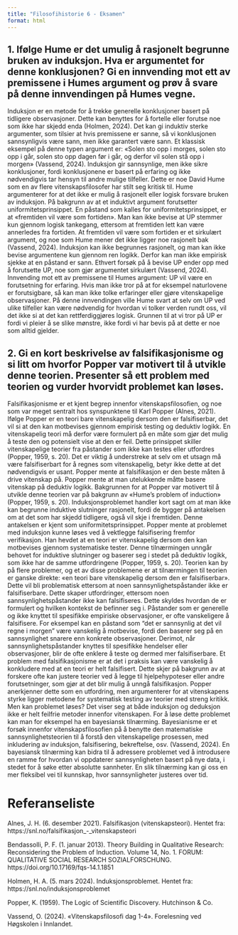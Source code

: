 ```yaml
---
title: "Filosofihistorie 6 - Eksamen"
format: html
---
```


## 1. Ifølge Hume er det umulig å rasjonelt begrunne bruken av induksjon. Hva er argumentet for denne konklusjonen? Gi en innvending mot ett av premissene i Humes argument og prøv å svare på denne innvendingen på Humes vegne.
Induksjon er en metode for å trekke generelle konklusjoner basert på tidligere observasjoner. Dette kan benyttes for å fortelle eller forutse noe som ikke har skjedd enda (Holmen, 2024). Det kan gi induktiv sterke argumenter, som tilsier at hvis premissene er sanne, så vi konklusjonen sannsynligvis være sann, men ikke garantert være sann. Et klassisk eksempel på denne typen argument er: «Solen sto opp i morges, solen sto opp i går, solen sto opp dagen før i går, og derfor vil solen stå opp i morgen» (Vassend, 2024). Induksjon gir sannsynlige, men ikke sikre konklusjoner, fordi konklusjonene er basert på erfaring og ikke nødvendigvis tar hensyn til andre mulige tilfeller.
Dette er noe David Hume som en av flere vitenskapsfilosofer har stilt seg kritisk til. Hume argumenterer for at det ikke er mulig å rasjonelt eller logisk forsvare bruken av induksjon. På bakgrunn av at et induktivt argument forutsetter uniformitetsprinsippet. En påstand som kalles for uniformitetsprinsippet, er at «fremtiden vil være som fortiden». Man kan ikke bevise at UP stemmer kun gjennom logisk tankegang, ettersom at fremtiden lett kan være annerledes fra fortiden. At fremtiden vil være som fortiden er et sirkulært argument, og noe som Hume mener det ikke ligger noe rasjonelt bak (Vassend, 2024).
Induksjon kan ikke begrunnes rasjonelt, og man kan ikke bevise argumentene kun gjennom ren logikk. Derfor kan man ikke empirisk sjekke at en påstand er sann. Ethvert forsøk på å bevise UP ender opp med å forutsette UP, noe som gjør argumentet sirkulært (Vassend, 2024). 
Innvending mot ett av premissene til Humes argument: UP vil være en forutsetning for erfaring. Hvis man ikke tror på at for eksempel naturlovene er forutsigbare, så kan man ikke tolke erfaringer eller gjøre vitenskapelige observasjoner. På denne innvendingen ville Hume svart at selv om UP ved ulike tilfeller kan være nødvendig for hvordan vi tolker verden rundt oss, vil det ikke si at det kan rettferdiggjøres logisk. Grunnen til at vi tror på UP er fordi vi pleier å se slike mønstre, ikke fordi vi har bevis på at dette er noe som alltid gjelder. 

## 2. Gi en kort beskrivelse av falsifikasjonisme og si litt om hvorfor Popper var motivert til å utvikle denne teorien. Presenter så ett problem med teorien og vurder hvorvidt problemet kan løses.
Falsifikasjonisme er et kjent begrep innenfor vitenskapsfilosofien, og noe som var meget sentralt hos synspunktene til Karl Popper (Alnes, 2021). Ifølge Popper er en teori bare vitenskapelig dersom den er falsifiserbar, det vil si at den kan motbevises gjennom empirisk testing og deduktiv logikk. En vitenskapelig teori må derfor være formulert på en måte som gjør det mulig å teste den og potensielt vise at den er feil. Dette prinsippet skiller vitenskapelige teorier fra påstander som ikke kan testes eller utfordres (Popper, 1959, s. 20). Det er viktig å understreke at selv om et utsagn må være falsifiserbart for å regnes som vitenskapelig, betyr ikke dette at det nødvendigvis er usant.
Popper mente at falsifikasjon er den beste måten å drive vitenskap på. Popper mente at man utelukkende måtte basere vitenskap på deduktiv logikk. Bakgrunnen for at Popper var motivert til å utvikle denne teorien var på bakgrunn av «Hume’s problem of induction» (Popper, 1959, s. 20). Induksjonsproblemet handler kort sagt om at man ikke kan begrunne induktive slutninger rasjonelt, fordi de bygger på antakelsen om at det som har skjedd tidligere, også vil skje i fremtiden. Denne antakelsen er kjent som uniformitetsprinsippet. 
Popper mente at problemet med induksjon kunne løses ved å vektlegge falsifisering fremfor verifikasjon. Han hevdet at en teori er vitenskapelig dersom den kan motbevises gjennom systematiske tester. Denne tilnærmingen unngår behovet for induktive slutninger og baserer seg i stedet på deduktiv logikk, som ikke har de samme utfordringene (Popper, 1959, s. 20). 
Teorien kan by på flere problemer, og et av disse problemene er at tilnærmingen til teorien er ganske direkte: «en teori bare vitenskapelig dersom den er falsifiserbar». Dette vil bli problematisk ettersom at noen sannsynlighetspåstander ikke er falsifiserbare. 
Dette skaper utfordringer, ettersom noen sannsynlighetspåstander ikke kan falsifiseres. Dette skyldes hvordan de er formulert og hvilken kontekst de befinner seg i. Påstander som er generelle og ikke knyttet til spesifikke empiriske observasjoner, er ofte vanskeligere å falsifisere. For eksempel kan en påstand som "det er sannsynlig at det vil regne i morgen" være vanskelig å motbevise, fordi den baserer seg på en sannsynlighet snarere enn konkrete observasjoner. Derimot, når sannsynlighetspåstander knyttes til spesifikke hendelser eller observasjoner, blir de ofte enklere å teste og dermed mer falsifiserbare. 
Et problem med falsifikasjonisme er at det i praksis kan være vanskelig å konkludere med at en teori er helt falsifisert. Dette skjer på bakgrunn av at forskere ofte kan justere teorier ved å legge til hjelpehypoteser eller andre forutsetninger, som gjør at det blir mulig å unngå falsifikasjon. Popper anerkjenner dette som en utfordring, men argumenterer for at vitenskapens styrke ligger metodene for systematisk testing av teorier med streng kritikk. 
Men kan problemet løses? Det viser seg at både induksjon og deduksjon ikke er helt feilfrie metoder innenfor vitenskapen. For å løse dette problemet kan man for eksempel ha en bayesiansk tilnærming. Bayesianisme er et forsøk innenfor vitenskapsfilosofien på å benytte den matematiske sannsynlighetsteorien til å forstå den vitenskapelige prosessen, med inkludering av induksjon, falsifisering, bekreftelse, osv. (Vassend, 2024). En bayesiansk tilnærming kan bidra til å adressere problemet ved å introdusere en ramme for hvordan vi oppdaterer sannsynligheten basert på nye data, i stedet for å søke etter absolutte sannheter. En slik tilnærming kan gi oss en mer fleksibel vei til kunnskap, hvor sannsynligheter justeres over tid.

# Referanseliste

Alnes, J. H. (6. desember 2021). Falsifikasjon (vitenskapsteori). Hentet fra: https://snl.no/falsifikasjon_-_vitenskapsteori

Bendassolli, P. F. (1. januar 2013). Theory Building in Qualitative Research: Reconsidering the Problem of Induction. Volume 14, No. 1. FORUM: QUALITATIVE SOCIAL RESEARCH SOZIALFORSCHUNG. https://doi.org/10.17169/fqs-14.1.1851

Holmen, H. A. (5. mars 2024). Induksjonsproblemet. Hentet fra: https://snl.no/induksjonsproblemet

Popper, K. (1959). The Logic of Scientific Discovery. Hutchinson & Co.

Vassend, O. (2024). «Vitenskapsfilosofi dag 1-4». Forelesning ved Høgskolen i Innlandet.

